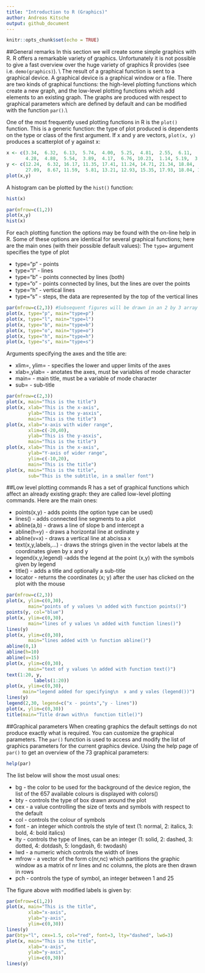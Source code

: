 ```yaml
---
title: "Introduction to R (Graphics)"
author: Andreas Kitsche
output: github_document
---
```


```r
knitr::opts_chunk$set(echo = TRUE)
```

##General remarks
In this section we will create some simple graphics with R. R offers a remarkable variety of graphics. Unfortunately it is not possible to give a fast overview over the huge variety of graphics R provides (see i.e. `demo(graphics)`).  \\
The result of a graphical function is sent to a graphical device. A graphical device is a graphical window or a file. There are two kinds of graphical functions: the high-level plotting functions
which create a new graph, and the low-level plotting functions which add elements to an existing graph. The graphs are produced with respect to graphical parameters which are defined by default and can be modified with the function `par()`.\\
\section{Plotting}
One of the most frequently used plotting functions in R is the `plot()` function. This is a
generic function: the type of plot produced is dependents on the type or class of the first
argument. If x and y are vectors, `plot(x, y)` produces a scatterplot of y against x:

```r
x <- c(3.34,  6.32,  6.13,  5.74,  4.00,  5.25,  4.81,  2.55,  6.11,  
       4.28,  4.88,  5.54,  3.89,  4.17,  6.76, 10.23,  1.14, 5.19,  3.61,  4.42)
y <- c(12.24,  6.32, 16.17, 11.35, 17.41, 11.24, 14.71, 21.34, 18.84, 
       27.09,  8.67, 11.59,  5.81, 13.21, 12.93, 15.35, 17.93, 18.04, 18.59, 12.95)
plot(x,y)
```

A histogram can be plotted by the `hist()` function:

```r
hist(x)
```

```r
par(mfrow=c(1,2))
plot(x,y)
hist(x)
```

 For each plotting function the options may be found with the on-line help in R.
 Some of these options are identical for several graphical functions; here are
 the main ones (with their possible default values):
 The `type=` argument specifies the type of plot

* type="p" - points
* type="l" - lines
* type="b" - points connected by lines (both)
* type="o" - points connected by lines, but the lines are over
 the points
* type="h" - vertical lines
* type="s " - steps, the data are
 represented by the top of the vertical lines

 

```r
par(mfrow=c(2,3)) #Subsequent figures will be drawn in an 2 by 3 array on the device
plot(x, type="p", main="type=p")
plot(x, type="l", main="type=l")
plot(x, type="b", main="type=b")
plot(x, type="o", main="type=o")
plot(x, type="h", main="type=h")
plot(x, type="s", main="type=s")
```

Arguments specifying the axes and the title are:

* xlim=, ylim= - specifies the lower and upper limits of the axes
* xlab=,ylab= - anotates the axes, must be variables of mode character
* main= - main title, must be a variable of mode character
* sub= - sub-title

```r
par(mfrow=c(2,3))
plot(x, main="This is the title")
plot(x, xlab="This is the x-axis", 
        ylab="This is the y-asxis", 
        main="This is the title")
plot(x, xlab="x-axis with wider range",
        xlim=c(-20,40), 
        ylab="This is the y-asxis", 
        main="This is the title")
plot(x, xlab="This is the x-axis", 
        ylab="Y-axis of wider range",
        ylim=c(-10,20), 
        main="This is the title")
plot(x, main="This is the title", 
        sub="This is the subtitle, in a smaller font")
```

##Low level plotting commands
R has a set of graphical functions which affect an already existing graph: they
are called low-level plotting commands. Here are the main ones:

* points(x,y) - adds points (the option type can be used)
* lines() - adds connected line segments to a plot
* abline(a,b) - draws a line of slope b and intercept a
* abline(h=y) - draws a horizontal line at ordinate y
* abline(v=x) - draws a vertical line at abcissa x
* text(x,y,labels,...) - draws the strings given in the vector labels at the coordinates given by x and y  
* legend(x,y,legend) -adds the legend at the point (x,y) with the symbols given by
legend
* title() - adds a title and optionally a sub-title
* locator - returns the coordinates (x; y) after the user has clicked on the plot with the mouse

```r
par(mfrow=c(2,3))
plot(x, ylim=c(0,30),
        main="points of y values \n added with function points()")
points(y, col="blue")
plot(x, ylim=c(0,30),
        main="lines of y values \n added with function lines()")
lines(y)
plot(x, ylim=c(0,30),
        main="lines added with \n function abline()")
abline(0,1)
abline(h=10)
abline(v=15)
plot(x, ylim=c(0,30), 
        main="text of y values \n added with function text()")
text(1:20, y, 
          labels(1:20))
plot(x, ylim=c(0,30), 
      main="legend added for specifying\n  x and y vales (legend())")
lines(y)
legend(2,30, legend=c("x - points","y - lines"))
plot(x, ylim=c(0,30))
title(main="Title drawn with\n  function title()")
```

##Graphical parameters
When creating graphics the default settings do not produce exactly what is required. You can customize the graphical parameters. The `par()` function is used to access and modify the list of graphics parameters for the current graphics device. Using the help page of `par()` to get an overview of the 73 graphical parameters:
```r
help(par)
```
The list below will show the most usual ones:

* bg - the color to be used for the background of the device region, the list of
the 657 available colours is displayed with colors()
* bty - controls the type of box drawn around the plot
* cex - a value controlling the size of texts and symbols with respect to the default
* col - controls the colour of symbols
* font - an integer which controls the style of text (1: normal, 2: italics, 3: bold, 4:
bold italics)
* lty - controls the type of lines, can be an integer (1: solid, 2: dashed, 3: dotted,
4: dotdash, 5: longdash, 6: twodash)
* lwd - a numeric which controls the width of lines
* mfrow - a vector of the form c(nr,nc) which partitions the graphic window as a matrix
of nr lines and nc columns, the plots are then drawn in rows
* pch - controls the type of symbol, an integer between 1 and 25


The figure above with modified labels is given by:

```r
par(mfrow=c(1,2))
plot(x, main="This is the title", 
        xlab="x-axis", 
        ylab="y-axis", 
        ylim=c(0,30))
lines(y)
par(bty="l", cex=1.5, col="red", font=3, lty="dashed", lwd=3)
plot(x, main="This is the title", 
        xlab="x-axis", 
        ylab="y-axis", 
        ylim=c(0,30))
lines(y)
```